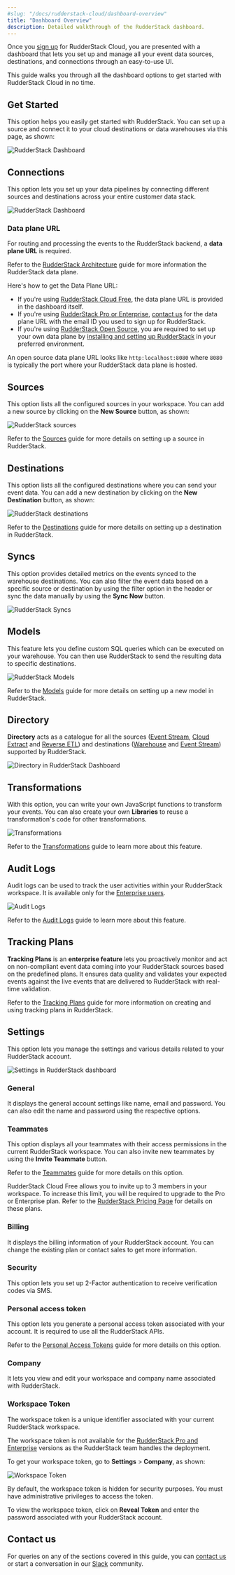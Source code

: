 ```yaml
---
#slug: "/docs/rudderstack-cloud/dashboard-overview"
title: "Dashboard Overview"
description: Detailed walkthrough of the RudderStack dashboard.
---
```


Once you [sign up](https://app.rudderstack.com/signup) for RudderStack Cloud, you are presented with a dashboard that lets you set up and manage all your event data sources, destinations, and connections through an easy-to-use UI.

This guide walks you through all the dashboard options to get started with RudderStack Cloud in no time.

## Get Started

This option helps you easily get started with RudderStack. You can set up a source and connect it to your cloud destinations or data warehouses via this page, as shown:

<img src="../assets/rs-cloud/get-started.png" alt="RudderStack Dashboard" />

## Connections

This option lets you set up your data pipelines by connecting different sources and destinations across your entire customer data stack.

<img src="../assets/rs-cloud/connections-dashboard.png" alt="RudderStack Dashboard" />

<br />

### Data plane URL

For routing and processing the events to the RudderStack backend, a **data plane URL** is required.

<div class="infoBlock">

Refer to the <a href="https://rudderstack.com/docs/get-started/rudderstack-architecture/">RudderStack Architecture</a> guide for more information the RudderStack data plane.
</div>

Here's how to get the Data Plane URL:

* If you're using [RudderStack Cloud Free](https://app.rudderlabs.com/signup?type=freetrial), the data plane URL is provided in the dashboard itself. 
* If you're using [RudderStack Pro or Enterprise](https://rudderstack.com/pricing), [contact us](https://rudderstack.com/join-rudderstack-slack-community) for the data plane URL with the email ID you used to sign up for RudderStack.
* If you're using [RudderStack Open Source](https://app.rudderstack.com/signup?type=opensource), you are required to set up your own data plane by [installing and setting up RudderStack](https://rudderstack.com/docs/rudderstack-open-source/installing-and-setting-up-rudderstack/) in your preferred environment.

<div class="successBlock">

An open source data plane URL looks like `http:localhost:8080` where `8080` is typically the port where your RudderStack data plane is hosted.
</div>

## Sources

This option lists all the configured sources in your workspace. You can add a new source by clicking on the **New Source** button, as shown:

<img src="../assets/rs-cloud/rudderstack-sources.png" alt="RudderStack sources" />

<div class="infoBlock">

Refer to the <a href="https://rudderstack.com/docs/rudderstack-cloud/sources/">Sources</a> guide for more details on setting up a source in RudderStack.
</div>

## Destinations

This option lists all the configured destinations where you can send your event data. You can add a new destination by clicking on the **New Destination** button, as shown:

<img src="../assets/rs-cloud/destinations.png" alt="RudderStack destinations" />

<div class="infoBlock">

Refer to the <a href="https://rudderstack.com/docs/rudderstack-cloud/destinations/">Destinations</a> guide for more details on setting up a destination in RudderStack.
</div>

## Syncs

This option provides detailed metrics on the events synced to the warehouse destinations. You can also filter the event data based on a specific source or destination by using the filter option in the header or sync the data manually by using the **Sync Now** button.

<img src="../assets/rs-cloud/syncs-dashboard.png" alt="RudderStack Syncs" />

## Models

This feature lets you define custom SQL queries which can be executed on your warehouse. You can then use RudderStack to send the resulting data to specific destinations.

<img src="../assets/warehouse-actions-sources/models-view-dashboard.png" alt="RudderStack Models" />

<div class="infoBlock">

Refer to the <a href="https://www.rudderstack.com/docs/reverse-etl/features/models/">Models</a> guide for more details on setting up a new model in RudderStack.
</div>

## Directory

**Directory** acts as a catalogue for all the sources ([Event Stream](https://rudderstack.com/docs/stream-sources/), [Cloud Extract](https://rudderstack.com/docs/cloud-extract-sources/) and [Reverse ETL](https://www.rudderstack.com/docs/reverse-etl/)) and destinations ([Warehouse](https://www.rudderstack.com/docs/data-warehouse-integrations/) and [Event Stream](https://www.rudderstack.com/docs/destinations/)) supported by RudderStack.

<img src="../assets/rs-cloud/directory.png" alt="Directory in RudderStack Dashboard" />

## Transformations

With this option, you can write your own JavaScript functions to transform your events. You can also create your own **Libraries** to reuse a transformation's code for other transformations.

<img src="../assets/rs-cloud/transformations-dashboard.png" alt="Transformations" />

<div class="infoBlock">

Refer to the <a href="https://rudderstack.com/docs/transformations/">Transformations</a> guide to learn more about this feature.
</div>

## Audit Logs

Audit logs can be used to track the user activities within your RudderStack workspace. It is available only for the [Enterprise users](https://www.rudderstack.com/pricing/).

<img src="../assets/rs-cloud/audit-logs-dashboard.png" alt="Audit Logs" />

<div class="infoBlock">

Refer to the <a href="https://rudderstack.com/docs/rudderstack-cloud/audit-logs/">Audit Logs</a> guide to learn more about this feature.
</div>

## Tracking Plans

**Tracking Plans** is an **enterprise feature** lets you proactively monitor and act on non-compliant event data coming into your RudderStack sources based on the predefined plans. It ensures data quality and validates your expected events against the live events that are delivered to RudderStack with real-time validation.

<div class="infoBlock">

Refer to the <a href="https://rudderstack.com/docs/data-governance/tracking-plans/">Tracking Plans</a> guide for more information on creating and using tracking plans in RudderStack.
</div>

## Settings

This option lets you manage the settings and various details related to your RudderStack account.

<img src="../assets/rs-cloud/settings-dashboard.png" alt="Settings in RudderStack dashboard" />

### General

It displays the general account settings like name, email and password. You can also edit the name and password using the respective options. 

### Teammates

This option displays all your teammates with their access permissions in the current RudderStack workspace. You can also invite new teammates by using the **Invite Teammate** button.

<div class="infoBlock">

Refer to the <a href="https://rudderstack.com/docs/rudderstack-cloud/teammates/">Teammates</a> guide for more details on this option.
</div>

<div class="successBlock">

RudderStack Cloud Free allows you to invite up to 3 members in your workspace. To increase this limit, you will be required to upgrade to the Pro or Enterprise plan. Refer to the <a href="https://rudderstack.com/pricing/">RudderStack Pricing Page</a> for details on these plans.
</div>

### Billing

It displays the billing information of your RudderStack account. You can change the existing plan or contact sales to get more information.

### Security

This option lets you set up 2-Factor authentication to receive verification codes via SMS.

### Personal access token

This option lets you generate a personal access token associated with your account. It is required to use all the RudderStack APIs.

<div class="infoBlock">

Refer to the <a href="https://www.rudderstack.com/docs/rudderstack-api/personal-access-tokens/">Personal Access Tokens</a> guide for more details on this option.
</div>

### Company

It lets you view and edit your workspace and company name associated with RudderStack.

### Workspace Token

The workspace token is a unique identifier associated with your current RudderStack workspace. 

<div class="warningBlock">

The workspace token is not available for the [RudderStack Pro and Enterprise](https://www.rudderstack.com/pricing/) versions as the RudderStack team handles the deployment. 
</div>

To get your workspace token, go to **Settings** > **Company**, as shown:

<img src="../assets/rs-cloud/workspace-token.png" alt="Workspace Token" />

<div class="warningBlock">

By default, the workspace token is hidden for security purposes. You must have <Link to="/rudderstack-cloud/teammates/#admin">administrative privileges</Link> to access the token.
</div>

To view the workspace token, click on <strong>Reveal Token</strong> and enter the password associated with your RudderStack account.

## Contact us

For queries on any of the sections covered in this guide, you can [contact us](mailto:%20docs@rudderstack.com) or start a conversation in our [Slack](https://rudderstack.com/join-rudderstack-slack-community) community.
